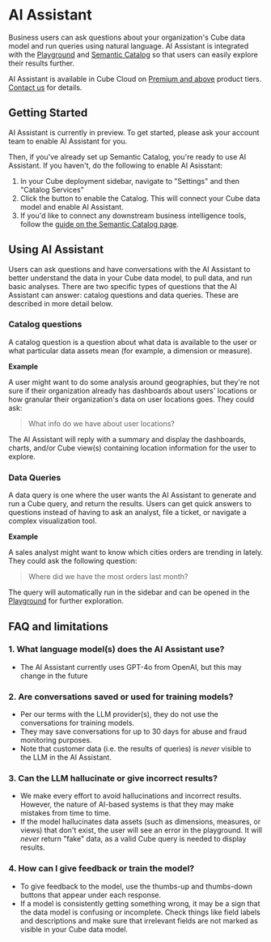 # AI Assistant

Business users can ask questions about your organization's Cube data model and run queries using natural language.
AI Assistant is integrated with the [Playground][ref-playground] and [Semantic Catalog][ref-catalog] so that users can easily explore their results further.

<SuccessBox>

AI Assistant is available in Cube Cloud on
[Premium and above](https://cube.dev/pricing) product tiers.
[Contact us](https://cube.dev/contact) for details.

</SuccessBox>

<Screenshot src="https://ucarecdn.com/9aee5273-e219-4ccc-aa5c-2c8b66a6c932/assistant.jpg" />

## Getting Started

AI Assistant is currently in preview. To get started, please ask your account team to enable AI Assistant for you.

Then, if you've already set up Semantic Catalog, you're ready to use AI Assistant. If you haven't, do the following to enable AI Asisstant:

1. In your Cube deployment sidebar, navigate to "Settings" and then "Catalog Services"
2. Click the button to enable the Catalog. This will connect your Cube data model and enable AI Assistant.
3. If you'd like to connect any downstream business intelligence tools, follow the [guide on the Semantic Catalog page][ref-catalog-downstream].

## Using AI Assistant

Users can ask questions and have conversations with the AI Assistant to better understand the data in your Cube data model, to pull data, and run basic analyses.
There are two specific types of questions that the AI Assistant can answer: catalog questions and data queries. These are described in more detail below.

### Catalog questions

A catalog question is a question about what data is available to the user or what particular data assets mean (for example, a dimension or measure).

**Example**

A user might want to do some analysis around geographies, but they're not sure if their organization already has dashboards about users' locations
or how granular their organization's data on user locations goes. They could ask:

> What info do we have about user locations?

The AI Assistant will reply with a summary and display the dashboards, charts, and/or Cube view(s) containing location information for the user to explore.

<Screenshot src="https://ucarecdn.com/0fb3768f-1b1a-42d5-89f0-38555b0c7427/Screenshot20240624at41011PM.png" />

### Data Queries

A data query is one where the user wants the AI Assistant to generate and run a Cube query, and return the results.
Users can get quick answers to questions instead of having to ask an analyst, file a ticket, or navigate a complex visualization tool.

**Example**

A sales analyst might want to know which cities orders are trending in lately. They could ask the following question:

> Where did we have the most orders last month?

The query will automatically run in the sidebar and can be opened in the [Playground][ref-playground] for further exploration.

<Screenshot src="https://ucarecdn.com/4249ff1e-fae1-42c8-ad3a-b9e406ea2022/Screenshot20240624at34327PM.png" />

## FAQ and limitations

### 1. What language model(s) does the AI Assistant use?

- The AI Assistant currently uses GPT-4o from OpenAI, but this may change in the future

### 2. Are conversations saved or used for training models?

- Per our terms with the LLM provider(s), they do not use the conversations for training models.
- They may save conversations for up to 30 days for abuse and fraud monitoring purposes.
- Note that customer data (i.e. the results of queries) is _never_ visible to the LLM in the AI Assistant.

### 3. Can the LLM hallucinate or give incorrect results?

- We make every effort to avoid hallucinations and incorrect results. However, the nature of AI-based systems is that they may make mistakes from time to time.
- If the model hallucinates data assets (such as dimensions, measures, or views) that don't exist, the user will see an error in the playground. It will _never_ return "fake" data, as a valid Cube query is needed to display results.

### 4. How can I give feedback or train the model?

- To give feedback to the model, use the thumbs-up and thumbs-down buttons that appear under each response.
- If a model is consistently getting something wrong, it may be a sign that the data model is confusing or incomplete. Check things like field labels and descriptions and make sure that irrelevant fields are not marked as visible in your Cube data model.

[ref-catalog]: /product/workspace/semantic-catalog
[ref-playground]: /product/workspace/playground
[ref-catalog-downstream]: /product/workspace/semantic-catalog#connecting-downstream-tools
